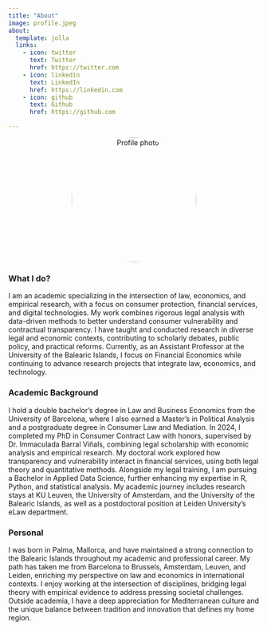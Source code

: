 ```yaml
---
title: "About"
image: profile.jpeg
about:
  template: jolla
  links:
    - icon: twitter
      text: Twitter
      href: https://twitter.com
    - icon: linkedin
      text: LinkedIn
      href: https://linkedin.com
    - icon: github
      text: Github
      href: https://github.com

---
```


```{=html}
<div style="text-align: center;">
    <img src="profile.jpeg" 
         alt="Profile photo" 
         style="width:250px; height:250px; border-radius:50%; object-fit:cover;">
</div>
```

### What I do?

I am an academic specializing in the intersection of law, economics, and empirical research, with a focus on consumer protection, financial services, and digital technologies. My work combines rigorous legal analysis with data-driven methods to better understand consumer vulnerability and contractual transparency. I have taught and conducted research in diverse legal and economic contexts, contributing to scholarly debates, public policy, and practical reforms. Currently, as an Assistant Professor at the University of the Balearic Islands, I focus on Financial Economics while continuing to advance research projects that integrate law, economics, and technology.

### Academic Background

I hold a double bachelor’s degree in Law and Business Economics from the University of Barcelona, where I also earned a Master’s in Political Analysis and a postgraduate degree in Consumer Law and Mediation. In 2024, I completed my PhD in Consumer Contract Law with honors, supervised by Dr. Immaculada Barral Viñals, combining legal scholarship with economic analysis and empirical research. My doctoral work explored how transparency and vulnerability interact in financial services, using both legal theory and quantitative methods. Alongside my legal training, I am pursuing a Bachelor in Applied Data Science, further enhancing my expertise in R, Python, and statistical analysis. My academic journey includes research stays at KU Leuven, the University of Amsterdam, and the University of the Balearic Islands, as well as a postdoctoral position at Leiden University’s eLaw department.

### Personal

I was born in Palma, Mallorca, and have maintained a strong connection to the Balearic Islands throughout my academic and professional career. My path has taken me from Barcelona to Brussels, Amsterdam, Leuven, and Leiden, enriching my perspective on law and economics in international contexts. I enjoy working at the intersection of disciplines, bridging legal theory with empirical evidence to address pressing societal challenges. Outside academia, I have a deep appreciation for Mediterranean culture and the unique balance between tradition and innovation that defines my home region.

